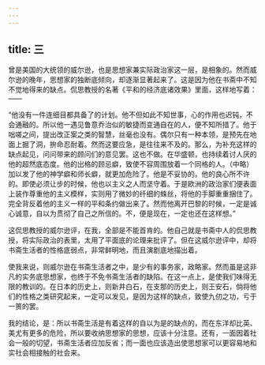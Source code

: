 ```yaml
---
---
---
```

title: 三
---



曾是美国的大统领的威尔逊，也是思想家兼实际政治家这一层，是相象的。然而威尔逊的晚年，思想家的独断底倾向，却逐渐显著起来了。这是因为他在书斋中不知不觉地得来的缺点。侃思教授的名著《平和的经济底诸效果》里面，这样地写着：——

“他没有一件连细目都具备了的计划。他不但如此不知世事，心的作用也迟钝，不会通融的。所以他一遇见鲁意乔治似的敏捷而变通自在的人，便不知所措了。他于咄嗟之间，提出改正案之类的智慧，丝毫也没有。偶尔只有一种本领，是预先在地面上掘了洞，拚命忍耐着。然而这要应急，是往往来不及的。那么，为补充这样的缺点起见，问问带来的顾问们的意见罢。这也不做。在华盛顿，也持续着讨人厌的他的超然底态度。他的出格的顾忌癖，致使不容周围放着一个同格的人。（中略）加以发了他的神学癖和师长癖，就更加危险了。他是不妥协的。他的良心所不许的。即使必须让步的时候，他也以主义之人而坚守着。于是欧洲的政治家们便表面上装作尊重他的主义模样，实则用了微妙的纤细的蛛丝，将他的手脚重重捆住了。完全背反着他的主义一样的平和条约做出来了。然而他离开巴黎的时候，一定是诚心诚意，自以为贯彻了自己之所信的。不，便是现在，一定也还在这样想。”

这侃思教授的威尔逊评，在我，全部是不能首肯的。他自己就是书斋中人的侃思教授，将实际政治的表里，太用了平面底的论理来批评了。但在这威尔逊评中，却将书斋生活者的性格底弱点，非常鲜明地，而且演剧底地描出着。

使我来说，则威尔逊在书斋生活者之中，是少有的事务家，政略家。然而虽是这非凡的实务底思想家，也终于不免书斋生活者的缺陷。在这一点上，是使我们味得无限的教训的。在日本的历史上，则新井白石，在支那的历史上，则王安石，倘将他们的性格之类研究起来，一定可以发见，是因为这样的缺点，致使九仞之功，亏于一篑的罢。

我的结论，是：所以书斋生活是有着这样的自以为是的缺点的，而在东洋却比英、美尤有更多的危险，所以要收纳思想家的思想，应该十分注意。还有，一面因着社会一般的切望，书斋生活者应加反省；而一面也应该造出使思想家可以更容易地和实社会相接触的社会来。